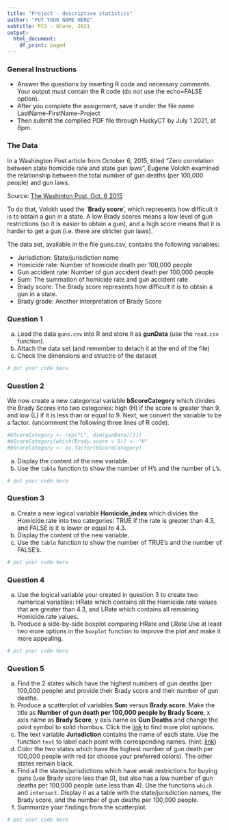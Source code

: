 ```yaml
---
title: "Project - descriptive statistics"
author: "PUT YOUR NAME HERE"
subtitle: PCS - UConn, 2021
output:
  html_document:
    df_print: paged
---
```



### General Instructions
* Answer the questions by inserting R code and necessary comments. Your output must contain the R code (do not use the echo=FALSE option).
* After you complete the assignment, save it under the file name LastName-FirstName-Project
* Then submit the complied PDF file through HuskyCT by July 1 2021, at 8pm.

### The Data
In a Washington Post article from October 6, 2015, titled "Zero correlation between state homicide rate and state gun laws", Eugene Volokh examined the relationship
between the total number of gun deaths (per 100,000 people) and gun laws.

Source: [The Washinton Post, Oct. 6 2015](https://www.washingtonpost.com/news/volokh-conspiracy/wp/2015/10/06/zero-correlation-between-state-homicide-rate-and-state-gun-laws/)

To do that, Volokh used the `**Brady score**', which represents how difficult it is to 
obtain a gun in a state. 
A low Brady scores means a low level of gun restrictions (so
it is easier to obtain a gun), and a high score means that it is harder to get a gun 
(i.e. there are stricter gun laws).

The data set, available in the file guns.csv, contains the following variables:

* Jurisdiction: State/jurisdiction name
* Homicide rate: Number of homicide death per 100,000 people
* Gun accident rate: Number of gun accident death per 100,000 people
* Sum: The summation of homicide rate and gun accident rate
* Brady score: The Brady score represents how difficult it is to obtain a gun in a state.
* Brady grade: Another interpretation of Brady Score


### Question 1
a) Load the data `guns.csv` into R and store it as **gunData** (use the `read.csv` function).
b) Attach the data set (and remember to detach it at the end of the file)
c) Check the dimensions and structre of the dataset

```r
# put your code here
```

### Question 2
We now create a new categorical variable **bScoreCategory** which divides the 
Brady Scores into two categories: high (H) if the score is greater than 9, and 
low (L) if it is less than or equal to 9.
Next, we convert the variable to be a factor. (uncomment the following three lines of R code).

```r
#bScoreCategory <- rep("L", dim(gunData)[1])
#bScoreCategory[which(Brady.score > 9)] <- "H"
#bScoreCategory <- as.factor(bScoreCategory)
```

a) Display the content of the new variable.
b) Use the `table` function to show the number of H's and the number of L's.

```r
# put your code here
```

### Question 3
a) Create a new logical variable **Homicide_index** which divides the Homicide.rate into 
two categories: TRUE if the rate is greater than 4.3, and FALSE is it is lower or equal 
to 4.3.
b) Display the content of the new variable.
c) Use the `table` function to show the number of TRUE's and the number of FALSE's. 

```r
# put your code here
```

### Question 4
a) Use the logical variable your created in question 3 to create two numerical 
variables: HRate which contains all the Homicide.rate values that are greater than 4.3, 
and LRate which contains all remaining Homicide.rate values.
b) Produce a side-by-side boxplot comparing HRate and LRate Use at least two 
more options in the `boxplot` function to improve the plot and make it more appealing.

```r
# put your code here
```

### Question 5
a) Find the 2 states which have the highest numbers of gun deaths 
(per 100,000 people) and provide
their Brady score and their number of gun deaths.
b) Produce a scatterplot of variables **Sum** versus **Brady.score**. Make the title as **Number of gun death per 100,000 people by Brady Score**, x axis name as **Brady Score**, y axis name as **Gun Deaths** and change the point symbol to solid rhombus. Click the [link](http://www.statmethods.net/advgraphs/parameters.html) to find more plot options.
c) The text variable **Jurisdiction** contains the name of each state. Use the function `text` to label each point with corresponding names. (hint: [link](http://www.statmethods.net/advgraphs/axes.html))
d) Color the two states which have the highest number of gun death per 100,000 people with red (or choose your preferred colors). The other states remain black. 
e) Find all the states/jurisdictions which have weak restrictions for buying guns (use
Brady score less than 0), but also has a low number of 
gun deaths per 100,000 people (use less than 4). Use the functions `which` and `intersect`. Display it as a table with the state/jurisdiction names, the Brady score,
and the number of gun deaths per 100,000 people.
f) Summarize your findings from the scatterplot.


```r
# put your code here
```
